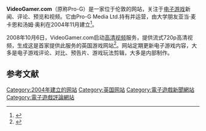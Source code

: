 {{NoteTA
| G1=Games
}}
{{Infobox website
| name = VideoGamer.com
| logo =  VideoGamer logo.svg
| url = {{URL|http://www.videogamer.com/}}
| commercial = 是
| type = [[电子游戏新闻业|电子游戏新闻业]]
| registration = 可选（免费）
| language = 英语
| owner = Pro-G Media Ltd.
| author = 亚当·麦卡恩<br/>汤姆·奥利<br/>詹姆斯·奥利<ref>{{cite web|url=http://www.crunchbase.com/company/videogamer-com|title=VideoGamer.com - CrunchBase Profile|publisher=AOL Inc|accessdate=2011-10-18|archive-date=2014-02-17|archive-url=https://web.archive.org/web/20140217191934/http://www.crunchbase.com/company/videogamer-com}}</ref>
| launch_date = {{Start date and age|2004|11|12}}<ref>{{cite web|url=http://www.pro-gmedia.com/news/1/|title=Pro-G.co.uk Launch Date|publisher=Pro-G Media Ltd, Inc|accessdate=2011-07-14|deadurl=yes|archiveurl=https://web.archive.org/web/20120822083344/http://www.pro-gmedia.com/news/1/|archivedate=2012-08-22}}</ref>
| alexa = {{IncreaseNegative}} 12,544 ({{as of|2014|4|1|alt=April 2014}})<ref name="alexa">{{cite web |url= http://www.alexa.com/siteinfo/videogamer.com |title= Videogamer.com Site Info |publisher= [[Alexa_Internet|Alexa Internet]] |accessdate= 2014-04-01 |archive-date= 2018-12-25 |archive-url= https://web.archive.org/web/20181225112905/https://www.alexa.com/siteinfo/videogamer.com |dead-url= no }}</ref>
| current_status = 活跃
}}

'''VideoGamer.com'''（原称Pro-G）是一家位于伦敦的网站，关注于[[电子游戏|电子游戏]]新闻、评论、预览和视频。它由Pro-G Media Ltd.持有并运营，由大学朋友亚当·麦卡恩和汤姆·奥利在2004年11月建立<ref>{{cite web | url=http://www.pro-gmedia.com/aboutus/history | title=History page on Pro-G Media corporate website | accessdate=2007-01-04 | deadurl=yes | archiveurl=https://web.archive.org/web/20070115051530/http://www.pro-gmedia.com/aboutus/history | archivedate=2007-01-15 }}</ref>。

2008年10月6日，VideoGamer.com启动[[高清视频|高清视频]]服务，提供流式720p高清视频，生成这是首家提供此服务的英国游戏网站<ref>{{cite web | url=http://www.gamesindustry.biz/articles/videogamer-com-720p-hd-video-service-goes-on-air | title=VideoGamer.com launches UK's first 720p HD video service in conjunction with Far Cry 2 from Ubisoft | accessdate=2008-10-14 | archive-date=2016-03-04 | archive-url=https://web.archive.org/web/20160304050928/http://www.gamesindustry.biz/articles/videogamer-com-720p-hd-video-service-goes-on-air | dead-url=no }}</ref>。网站定期更新电子游戏内容，大多是电子游戏评论、对比、预告片、游戏玩法剪辑，大多是内部制作。

== 参考文献 ==
{{Reflist}}

[[Category:2004年建立的网站|Category:2004年建立的网站]]
[[Category:英国网站|Category:英国网站]]
[[Category:電子遊戲新聞網站|Category:電子遊戲新聞網站]]
[[Category:電子遊戲評論網站|Category:電子遊戲評論網站]]